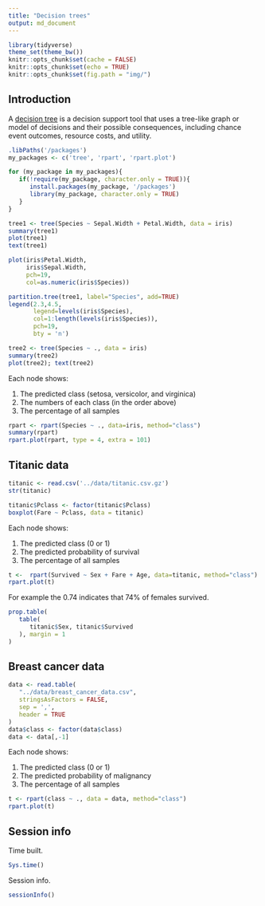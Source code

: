 ```yaml
---
title: "Decision trees"
output: md_document
---
```


```r
library(tidyverse)
theme_set(theme_bw())
knitr::opts_chunk$set(cache = FALSE)
knitr::opts_chunk$set(echo = TRUE)
knitr::opts_chunk$set(fig.path = "img/")
```

## Introduction

A [decision tree](https://en.wikipedia.org/wiki/Decision_tree) is a decision support tool that uses a tree-like graph or model of decisions and their possible consequences, including chance event outcomes, resource costs, and utility.

```r
.libPaths('/packages')
my_packages <- c('tree', 'rpart', 'rpart.plot')

for (my_package in my_packages){
   if(!require(my_package, character.only = TRUE)){
      install.packages(my_package, '/packages')
      library(my_package, character.only = TRUE)
   }
}
```


```r
tree1 <- tree(Species ~ Sepal.Width + Petal.Width, data = iris)
summary(tree1)
plot(tree1)
text(tree1)
```

```r
plot(iris$Petal.Width,
     iris$Sepal.Width,
     pch=19,
     col=as.numeric(iris$Species))

partition.tree(tree1, label="Species", add=TRUE)
legend(2.3,4.5,
       legend=levels(iris$Species),
       col=1:length(levels(iris$Species)),
       pch=19,
       bty = 'n')
```

```r
tree2 <- tree(Species ~ ., data = iris)
summary(tree2)
plot(tree2); text(tree2)
```

Each node shows:

1. The predicted class (setosa, versicolor, and virginica)
2. The numbers of each class (in the order above)
3. The percentage of all samples

```r
rpart <- rpart(Species ~ ., data=iris, method="class")
summary(rpart)
rpart.plot(rpart, type = 4, extra = 101)
```

## Titanic data

```r
titanic <- read.csv('../data/titanic.csv.gz')
str(titanic)

titanic$Pclass <- factor(titanic$Pclass)
boxplot(Fare ~ Pclass, data = titanic)
```

Each node shows:

1. The predicted class (0 or 1)
2. The predicted probability of survival
3. The percentage of all samples

```r
t <-  rpart(Survived ~ Sex + Fare + Age, data=titanic, method="class")
rpart.plot(t)
```

For example the 0.74 indicates that 74% of females survived.

```r
prop.table(
   table(
      titanic$Sex, titanic$Survived
   ), margin = 1
)
```

## Breast cancer data

```r
data <- read.table(
   "../data/breast_cancer_data.csv",
   stringsAsFactors = FALSE,
   sep = ',',
   header = TRUE
)
data$class <- factor(data$class)
data <- data[,-1]
```

Each node shows:

1. The predicted class (0 or 1)
2. The predicted probability of malignancy
3. The percentage of all samples

```r
t <- rpart(class ~ ., data = data, method="class")
rpart.plot(t)
```

## Session info

Time built.

```r
Sys.time()
```

Session info.

```r
sessionInfo()
```

